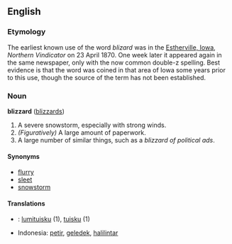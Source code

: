 ==English==
===Etymology===
The earliest known use of the word ''blizard'' was in the [[W:Estherville, Iowa|Estherville, Iowa]], ''Northern Vindicator'' on 23 April 1870.  One week later it appeared again in the same newspaper, only with the now common double-z spelling.  Best evidence is that the word was coined in that area of Iowa some years prior to this use, though the source of the term has not been established.

===Noun===
'''blizzard''' ([[blizzards]])

#A severe snowstorm, especially with strong winds.
#''(Figuratively)'' A large amount of paperwork.
#A large number of similar things, such as a ''blizzard of political ads''.

====Synonyms====
*[[flurry]]
*[[sleet]]
*[[snowstorm]]

====Translations====
*{{msg:fi}}: [[lumituisku]] (1), [[tuisku]] (1)
*Indonesia: [[petir]], [[geledek]], [[halilintar]]